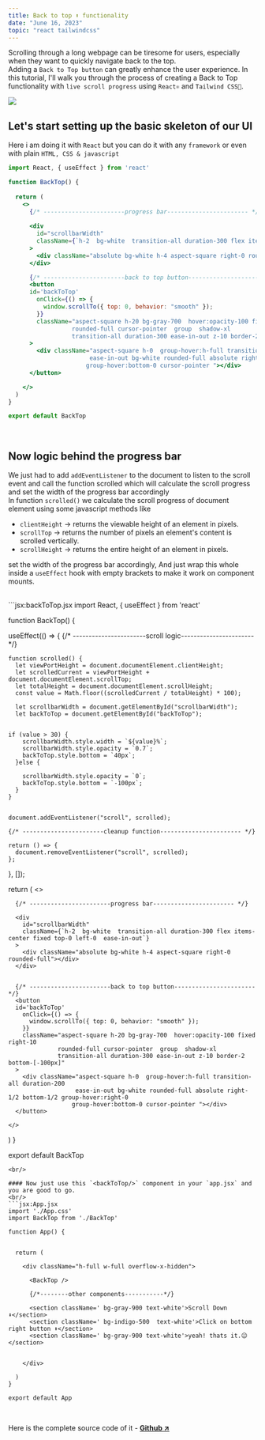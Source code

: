```yaml
---
title: Back to top ⬆️ functionality
date: "June 16, 2023"
topic: "react tailwindcss"
---
```

Scrolling through a long webpage can be tiresome for users, especially when they want to quickly navigate back to the top. 
<br/>
Adding a `Back to Top button` can greatly enhance the user experience. In this tutorial, I'll walk you through the process of creating a Back to Top functionality with `live scroll progress` using `React⚛️` and `Tailwind CSS🍃`.

<img
  className="w-full shadow-xl rounded-3xl  border-secondary "
  src="https://res.cloudinary.com/df0aad0ku/image/upload/v1687031574/blogs/backtotop/Recording-2023-06-18-011356_npvfnu.gif"
/>

## Let's start setting up the basic skeleton of our UI

Here i am doing it with `React` but you can do it with any `framework` or even with plain `HTML, CSS & javascript` 
<br/>
```jsx:backToTop.jsx
import React, { useEffect } from 'react'

function BackTop() {
 
  return (
    <>
      {/* -----------------------progress bar----------------------- */}
      
      <div
        id="scrollbarWidth"
        className={`h-2  bg-white  transition-all duration-300 flex items-center fixed top-0 left-0  ease-in-out`}
      >
        <div className="absolute bg-white h-4 aspect-square right-0 rounded-full"></div>
      </div>

      {/* -----------------------back to top button----------------------- */}
      <button
      id='backToTop'
        onClick={() => {
          window.scrollTo({ top: 0, behavior: "smooth" });
        }}
        className="aspect-square h-20 bg-gray-700  hover:opacity-100 fixed right-10  
                  rounded-full cursor-pointer  group  shadow-xl
                  transition-all duration-300 ease-in-out z-10 border-2 bottom-[-100px]"
      >
        <div className="aspect-square h-0  group-hover:h-full transition-all duration-200 
                       ease-in-out bg-white rounded-full absolute right-1/2 bottom-1/2 group-hover:right-0 
                      group-hover:bottom-0 cursor-pointer "></div>
      </button>

    </>
  )
}

export default BackTop
```

<br/>

## Now logic behind the progress bar

We just had to add `addEventListener` to the document to listen to the scroll event and call the function scrolled which will calculate the scroll progress and set the width of the progress bar accordingly
<br/>
In function `scrolled()` we calculate the scroll progress of document element using some javascript methods like 
- `clientHeight` ->  returns the viewable height of an element in pixels.
- `scrollTop` ->  returns the number of pixels an element's content is scrolled vertically.
- `scrollHeight` ->  returns the entire height of an element in pixels.

set the width of the progress bar accordingly, And just wrap this whole inside a `useEffect` hook with empty brackets to make it work on component mounts. 

<br/>
```jsx:backToTop.jsx
import React, { useEffect } from 'react'

function BackTop() {

  useEffect(() => {
    {/* -----------------------scroll logic----------------------- */}

    function scrolled() {
      let viewPortHeight = document.documentElement.clientHeight;
      let scrolledCurrent = viewPortHeight + document.documentElement.scrollTop;
      let totalHeight = document.documentElement.scrollHeight;
      const value = Math.floor((scrolledCurrent / totalHeight) * 100);
      
      let scrollbarWidth = document.getElementById("scrollbarWidth");
      let backToTop = document.getElementById("backToTop");
      
      
    if (value > 30) {
        scrollbarWidth.style.width = `${value}%`;
        scrollbarWidth.style.opacity = `0.7`;
        backToTop.style.bottom = `40px`;
      }else {
        
        scrollbarWidth.style.opacity = `0`;
        backToTop.style.bottom = `-100px`;
      }
    }
 

    document.addEventListener("scroll", scrolled);

    {/* -----------------------cleanup function----------------------- */}

    return () => {
      document.removeEventListener("scroll", scrolled);
    };
  }, []);

  return (
    <>

      {/* -----------------------progress bar----------------------- */}
      
      <div
        id="scrollbarWidth"
        className={`h-2  bg-white  transition-all duration-300 flex items-center fixed top-0 left-0  ease-in-out`}
      >
        <div className="absolute bg-white h-4 aspect-square right-0 rounded-full"></div>
      </div>


      {/* -----------------------back to top button----------------------- */}
      <button
      id='backToTop'
        onClick={() => {
          window.scrollTo({ top: 0, behavior: "smooth" });
        }}
        className="aspect-square h-20 bg-gray-700  hover:opacity-100 fixed right-10  
                  rounded-full cursor-pointer  group  shadow-xl
                  transition-all duration-300 ease-in-out z-10 border-2 bottom-[-100px]"
      >
        <div className="aspect-square h-0  group-hover:h-full transition-all duration-200 
                       ease-in-out bg-white rounded-full absolute right-1/2 bottom-1/2 group-hover:right-0 
                      group-hover:bottom-0 cursor-pointer "></div>
      </button>

    </>


  )
}

export default BackTop
```
<br/>

#### Now just use this `<backToTop/>` component in your `app.jsx` and you are good to go.
<br/>
```jsx:App.jsx
import './App.css'
import BackTop from './BackTop'

function App() {


  return (

    <div className="h-full w-full overflow-x-hidden">

      <BackTop />

      {/*--------other components-----------*/}

      <section className=' bg-gray-900 text-white'>Scroll Down ⬇</section>
      <section className=' bg-indigo-500  text-white'>Click on bottom right button ⬆️</section>
      <section className=' bg-gray-900 text-white'>yeah! thats it.😉</section>
     

    </div>

  )
}

export default App
```
<br/>

Here is the complete source code of it -
**<span className="text-xl text-highlighting font-bold hover:opacity-80">[Github ↗️](https://github.com/JayashTripathy/back-to-top) </span>**


